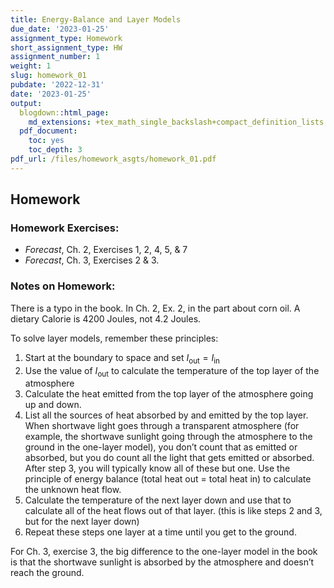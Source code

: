 ```yaml
---
title: Energy-Balance and Layer Models
due_date: '2023-01-25'
assignment_type: Homework
short_assignment_type: HW
assignment_number: 1
weight: 1
slug: homework_01
pubdate: '2022-12-31'
date: '2023-01-25'
output:
  blogdown::html_page:
    md_extensions: +tex_math_single_backslash+compact_definition_lists
  pdf_document:
    toc: yes
    toc_depth: 3
pdf_url: /files/homework_asgts/homework_01.pdf
---
```

## Homework

### Homework Exercises:



* _Forecast_, Ch. 2, Exercises 1, 2, 4, 5, & 7
* _Forecast_, Ch. 3, Exercises 2 & 3.

### Notes on Homework:


There is a typo in the book. In Ch. 2, Ex. 2, in the part about corn oil. A dietary Calorie is 4200 Joules, not 4.2 Joules.

To solve layer models, remember these principles:

1. Start at the boundary to space and set $I_{\text{out}} = I_{\text{in}}$
2. Use the value of $I_{\text{out}}$ to calculate the temperature of the
   top layer of the atmosphere
3. Calculate the heat emitted from the top layer of the atmosphere going
   up and down.
4. List all the sources of heat absorbed by and emitted by the top layer.
   When shortwave light goes through a transparent atmosphere
   (for example, the shortwave sunlight going through the atmosphere to the 
   ground in the one-layer model), you don't count
   that as emitted or absorbed, but you do count all the light that gets
   emitted or absorbed.
   After step 3, you will typically know all of these but one. Use the 
   principle of energy balance (total heat out = total heat in) to calculate
   the unknown heat flow.
5. Calculate the temperature of the next layer down and use that to calculate
   all of the heat flows out of that layer. (this is like steps 2 and 3, but 
   for the next layer down)
6. Repeat these steps one layer at a time until you get to the ground.

For Ch. 3, exercise 3, the big difference to the one-layer model in the book
is that the shortwave sunlight is absorbed by the atmosphere and doesn't reach
the ground.